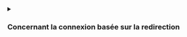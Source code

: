 <details>
<summary>

### Concernant la connexion basée sur la redirection

</summary>

1. Ce processus d'authentification (Authentication) suit le protocole [OpenID Connect (OIDC)](https://openid.net/specs/openid-connect-core-1_0.html), et Logto applique des mesures de sécurité strictes pour protéger la connexion utilisateur.
2. Si vous avez plusieurs applications, vous pouvez utiliser le même fournisseur d’identité (Logto). Une fois que l'utilisateur se connecte à une application, Logto complétera automatiquement le processus de connexion lorsque l'utilisateur accède à une autre application.

Pour en savoir plus sur la logique et les avantages de la connexion basée sur la redirection, consultez [Expérience de connexion Logto expliquée](/concepts/sign-in-experience).

</details>
